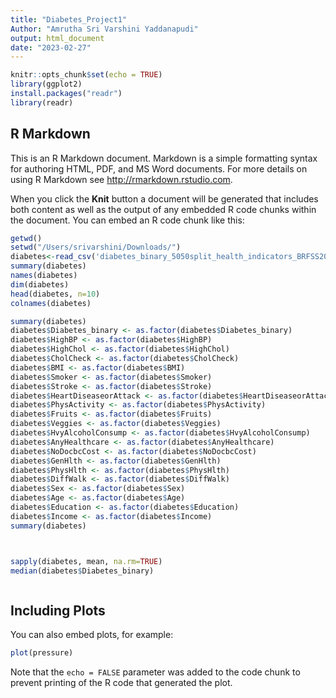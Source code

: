 ```yaml
---
title: "Diabetes_Project1"
Author: "Amrutha Sri Varshini Yaddanapudi"
output: html_document
date: "2023-02-27"
---
```


```r
knitr::opts_chunk$set(echo = TRUE)
library(ggplot2)
install.packages("readr")
library(readr)
```

## R Markdown

This is an R Markdown document. Markdown is a simple formatting syntax for authoring HTML, PDF, and MS Word documents. For more details on using R Markdown see <http://rmarkdown.rstudio.com>.

When you click the **Knit** button a document will be generated that includes both content as well as the output of any embedded R code chunks within the document. You can embed an R code chunk like this:

```r
getwd()
setwd("/Users/srivarshini/Downloads/")
diabetes<-read_csv('diabetes_binary_5050split_health_indicators_BRFSS2015.csv')
summary(diabetes)
names(diabetes)
dim(diabetes)
head(diabetes, n=10)
colnames(diabetes)
```

         
```r

summary(diabetes)
diabetes$Diabetes_binary <- as.factor(diabetes$Diabetes_binary)
diabetes$HighBP <- as.factor(diabetes$HighBP)
diabetes$HighChol <- as.factor(diabetes$HighChol)
diabetes$CholCheck <- as.factor(diabetes$CholCheck)
diabetes$BMI <- as.factor(diabetes$BMI)
diabetes$Smoker <- as.factor(diabetes$Smoker)
diabetes$Stroke <- as.factor(diabetes$Stroke)
diabetes$HeartDiseaseorAttack <- as.factor(diabetes$HeartDiseaseorAttack)
diabetes$PhysActivity <- as.factor(diabetes$PhysActivity)
diabetes$Fruits <- as.factor(diabetes$Fruits)
diabetes$Veggies <- as.factor(diabetes$Veggies)
diabetes$HvyAlcoholConsump <- as.factor(diabetes$HvyAlcoholConsump)
diabetes$AnyHealthcare <- as.factor(diabetes$AnyHealthcare)
diabetes$NoDocbcCost <- as.factor(diabetes$NoDocbcCost)
diabetes$GenHlth <- as.factor(diabetes$GenHlth)
diabetes$PhysHlth <- as.factor(diabetes$PhysHlth)
diabetes$DiffWalk <- as.factor(diabetes$DiffWalk)
diabetes$Sex <- as.factor(diabetes$Sex)
diabetes$Age <- as.factor(diabetes$Age)
diabetes$Education <- as.factor(diabetes$Education)
diabetes$Income <- as.factor(diabetes$Income)
summary(diabetes)



sapply(diabetes, mean, na.rm=TRUE)
median(diabetes$Diabetes_binary)



```
         


## Including Plots

You can also embed plots, for example:

```r
plot(pressure)
```

Note that the `echo = FALSE` parameter was added to the code chunk to prevent printing of the R code that generated the plot.
